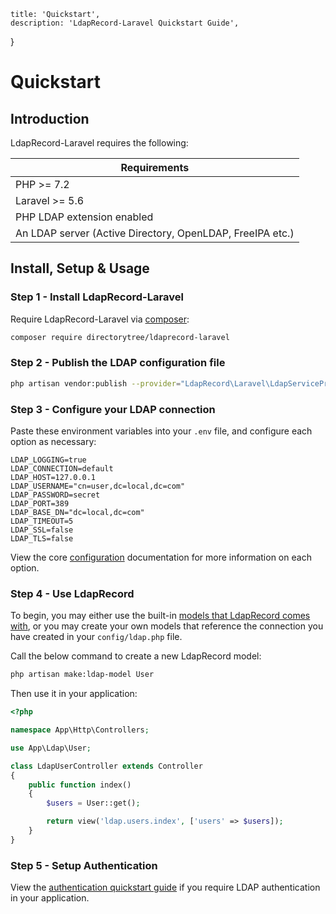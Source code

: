     title: 'Quickstart',
    description: 'LdapRecord-Laravel Quickstart Guide',
}


# Quickstart

## Introduction

LdapRecord-Laravel requires the following:

| Requirements                                              |
| --------------------------------------------------------- |
| PHP >= 7.2                                                |
| Laravel >= 5.6                                            |
| PHP LDAP extension enabled                                |
| An LDAP server (Active Directory, OpenLDAP, FreeIPA etc.) |

## Install, Setup & Usage

### Step 1 - Install LdapRecord-Laravel

Require LdapRecord-Laravel via [composer](https://getcomposer.org/):

```bash
composer require directorytree/ldaprecord-laravel
```

### Step 2 - Publish the LDAP configuration file

```bash
php artisan vendor:publish --provider="LdapRecord\Laravel\LdapServiceProvider"
```

### Step 3 - Configure your LDAP connection

Paste these environment variables into your `.env` file, and configure each option as necessary:

```dotenv
LDAP_LOGGING=true
LDAP_CONNECTION=default
LDAP_HOST=127.0.0.1
LDAP_USERNAME="cn=user,dc=local,dc=com"
LDAP_PASSWORD=secret
LDAP_PORT=389
LDAP_BASE_DN="dc=local,dc=com"
LDAP_TIMEOUT=5
LDAP_SSL=false
LDAP_TLS=false
```

View the core [configuration](/docs/core/v1/configuration) documentation for more information on each option.

### Step 4 - Use LdapRecord

To begin, you may either use the built-in [models that LdapRecord comes with](/docs/core/v1/models#predefined-models),
or you may create your own models that reference the connection you have created in your `config/ldap.php` file.

Call the below command to create a new LdapRecord model:

```bash
php artisan make:ldap-model User
```

Then use it in your application:

```php
<?php

namespace App\Http\Controllers;

use App\Ldap\User;

class LdapUserController extends Controller
{
    public function index()
    {
        $users = User::get();

        return view('ldap.users.index', ['users' => $users]);
    }
}
```

### Step 5 - Setup Authentication

View the [authentication quickstart guide](/docs/laravel/v1/auth/quickstart) if you require LDAP authentication in your application.
